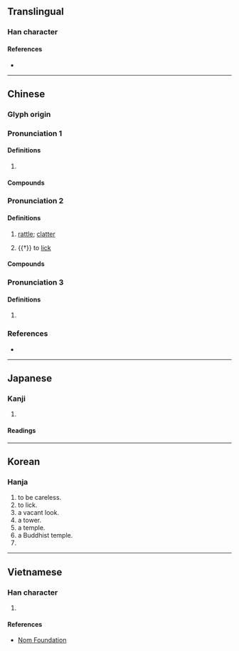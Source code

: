 {{also|㙮|塔|墖|㗳}}
{{character info}}
==Translingual==

===Han character===
{{Han char|rn=30|rad=口|as=10|sn=13|four=64061|canj=RTOR|ids=⿰口荅}}

====References====
* {{Han ref|kx=0202.250|dkj=04069|dj=0425.060|hdz=10650.020|uh=55D2|ud=21970|bh=DCD6|bd=56534}}

----

==Chinese==
{{zh-forms}}

===Glyph origin===
{{Han etym}}

===Pronunciation 1===
{{zh-pron
|m=tà
|c=taap3
|mc=2
|oc=2
|cat=adv
}}

====Definitions====
{{zh-hanzi}}

# {{n-g|See the compounds.}}

====Compounds====
{{zh-der|嗒然|嗒喪|嗒焉|嗒爾}}

===Pronunciation 2===
{{zh-pron
|m=dā
|c=daap1,daap3
|mc=1
|oc=1
|cat=adv,v
}}

====Definitions====
{{zh-hanzi}}

# {{lb|zh|onomatopoeia}} [[rattle]]; [[clatter]]
# {{†}} to [[lick]] <!-- quotations exist in Hanyu Da Cidian -->

====Compounds====
{{zh-der|嗒笞笞|呱嗒板兒|吧嗒|啪嗒|嗒嗒}}

===Pronunciation 3===
{{zh-pron
|m=da
|cat=part
}}

====Definitions====
{{zh-hanzi}}

# {{zh-synonym|了|{{n-g|used after a verb to indicate [[perfective aspect]]}}}}

===References===
* {{R:yue:Hanzi}}

----

==Japanese==

===Kanji===
{{ja-kanji|grade=|rs=口10}}

# {{rfdef|ja|sort=口10}}

====Readings====
{{ja-readings|on=[[とう]] (tō)|kun=[[なめる]] (nameru)}}

----

==Korean==

===Hanja===
{{ko-hanja|멍하다|멍할|탑}}

# to be careless.
# to lick.
# a vacant look.
# a tower.
# a temple.
# a Buddhist temple.
# {{rfdef|ko|sort=口10}}

----

==Vietnamese==

===Han character===
{{vi-hantu|[[đáp]], [[tháp]]|rs=口10}}

# {{rfdef|vi|sort=口10}}

====References====
* [http://nomfoundation.org/common/nom_details.php?codepoint=55d2 Nom Foundation]